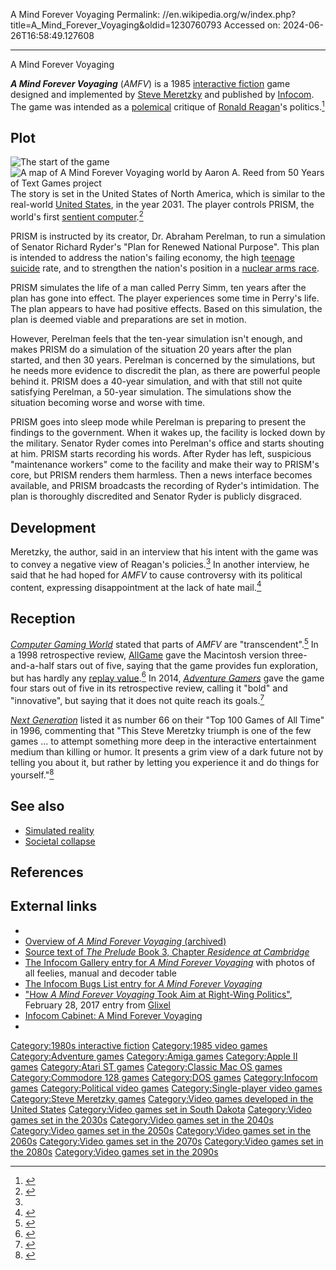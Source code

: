 A Mind Forever Voyaging
Permalink: //en.wikipedia.org/w/index.php?title=A_Mind_Forever_Voyaging&oldid=1230760793
Accessed on: 2024-06-26T16:58:49.127608



------
A Mind Forever Voyaging
{{Short description|1985 video game}}
{{use mdy dates|date=October 2021}}
{{Infobox video game
|title   = A Mind Forever Voyaging
|image   = A Mind Forever Voyaging Coverart.png
|caption = Cover art
|developer=[[Infocom]]
|publisher=Infocom
|designer=[[Steve Meretzky]]
|engine=[[Z-machine]]
|released=Release 77: August 14, 1985
Release 79: November 22, 1985
|genre=[[Adventure]], [[Interactive fiction]]
|modes=[[Single-player video game|Single-player]]
|platforms=[[Amiga]], [[Apple II series|Apple II]], [[Atari ST]], [[Commodore 128]], [[MS-DOS]], [[Mac (computer)|Macintosh]]
}}

'''''A Mind Forever Voyaging''''' (''AMFV'') is a 1985 [[interactive fiction]] game designed and implemented by [[Steve Meretzky]] and published by [[Infocom]]. The game was intended as a [[polemic]]al critique of [[Ronald Reagan]]'s politics.<ref name="GetLamp">{{cite interview 
|last=Scott
|first=J.
|title=[[Get Lamp]]
|year=2010
|quote= Meretzky: "So that was my mission with A Mind Forever Voyaging. I wanted to kind of to show people what a warmongering, Christian Right-pandering, environment-trashing, rights-trampling asshole Reagan was."
}}</ref>

==Plot==
[[File:A Mind Forever Voyaging screenshot.jpg|thumb|right|The start of the game]]
[[File:Mind-forever-voyaging-map.jpg|thumb|A map of ''A Mind Forever Voyaging'' world by Aaron A. Reed from ''50 Years of Text Games'' project]]
The story is set in the United States of North America, which is similar to the real-world [[United States]], in the year 2031. The player controls PRISM, the world's first [[artificial general intelligence|sentient computer]].<ref>{{cite web | url=https://www.filfre.net/2014/04/a-mind-forever-voyaging-part-1-steve-meretzkys-interiors/ | title=A Mind Forever Voyaging, Part 1: Steve Meretzky's Interiors | publisher=Filfre.net | accessdate=2022-09-02}}</ref>

PRISM is instructed by its creator, Dr. Abraham Perelman, to run a simulation of Senator Richard Ryder's "Plan for Renewed National Purpose". This plan is intended to address the nation's failing economy, the high [[Teenage suicide in the United States|teenage suicide]] rate, and to strengthen the nation's position in a [[nuclear arms race]].

PRISM simulates the life of a man called Perry Simm, ten years after the plan has gone into effect. The player experiences some time in Perry's life. The plan appears to have had positive effects. Based on this simulation, the plan is deemed viable and preparations are set in motion.

However, Perelman feels that the ten-year simulation isn't enough, and makes PRISM do a simulation of the situation 20 years after the plan started, and then 30 years. Perelman is concerned by the simulations, but he needs more evidence to discredit the plan, as there are powerful people behind it. PRISM does a 40-year simulation, and with that still not quite satisfying Perelman, a 50-year simulation. The simulations show the situation becoming worse and worse with time.

PRISM goes into sleep mode while Perelman is preparing to present the findings to the government. When it wakes up, the facility is locked down by the military. Senator Ryder comes into Perelman's office and starts shouting at him. PRISM starts recording his words. After Ryder has left, suspicious "maintenance workers" come to the facility and make their way to PRISM's core, but PRISM renders them harmless. Then a news interface becomes available, and PRISM broadcasts the recording of Ryder's intimidation. The plan is thoroughly discredited and Senator Ryder is publicly disgraced.

== Development ==
Meretzky, the author, said in an interview that his intent with the game was to convey a negative view of Reagan's policies.<ref name="GetLamp"/> In another interview, he said that he had hoped for ''AMFV'' to cause controversy with its political content, expressing disappointment at the lack of hate mail.<ref>{{cite journal | url=http://www.resonant.org/games/infocom/Articles/NZT/lgop.html | title=Leather Goddesses of Phobos: Hitchhiker's Guide with Sex | journal=The Status Line | volume=5 | issue=3 | date=Summer 1986 | page=1 | access-date=6 March 2017 | archive-url=https://web.archive.org/web/20041227113701/http://www.resonant.org/games/infocom/Articles/NZT/lgop.html | archive-date=27 December 2004 | url-status=dead }}</ref>

==Reception==
''[[Computer Gaming World]]'' stated that parts of ''AMFV'' are "transcendent".<ref>{{cite magazine | author=Ardai, Charles | url=http://www.cgwmuseum.org/galleries/issues/cgw_39.pdf | title=Titans of the Computer Gaming World / Part IV of V: Ardai on Infocom | magazine=[[Computer Gaming World]] | issue=39 | date=Aug–Sep 1987 | pages=38–39, 46–47 | access-date=6 March 2017}}</ref> In a 1998 retrospective review, [[AllGame]] gave the Macintosh version three-and-a-half stars out of five, saying that the game provides fun exploration, but has hardly any [[replay value]].<ref>{{cite web | author=Savignano, Lisa Karen | url=http://www.allgame.com/game.php?id=15118&tab=review | title=A Mind Forever Voyaging (Mac) - Review | publisher=[[AllGame]] | archive-url=https://web.archive.org/web/20141115060945/http://www.allgame.com/game.php?id=15118&tab=review | archive-date=15 November 2014 | url-status=dead | access-date=4 April 2017}}</ref> In 2014, ''[[Adventure Gamers]]'' gave the game four stars out of five in its retrospective review, calling it "bold" and "innovative", but saying that it does not quite reach its goals.<ref>{{cite web|author-link1=Steven Watson (author) | author=Watson, Steven | url=http://www.adventuregamers.com/articles/view/26877 | title=A Mind Forever Voyaging flashback review | publisher=[[Adventure Gamers]] | date=15 August 2014 | access-date=4 April 2017}}</ref>

''[[Next Generation (magazine)|Next Generation]]'' listed it as number 66 on their "Top 100 Games of All Time" in 1996, commenting that "This Steve Meretzky triumph is one of the few games ... to attempt something more deep in the interactive entertainment medium than killing or humor. It presents a grim view of a dark future not by telling you about it, but rather by letting you experience it and do things for yourself."<ref>{{cite magazine|title=Top 100 Games of All Time |magazine=[[Next Generation (magazine)|Next Generation]]|issue=21 |publisher=[[Imagine Media]] |date=September 1996|page=47}}</ref>

==See also==

*[[Simulated reality]]
*[[Societal collapse]]

==References==
{{reflist|30em}}

==External links==
*{{moby game|id=/a-mind-forever-voyaging}}
*[https://web.archive.org/web/20160813112524/http://vaxdungeon.com/infocom/amfv.asp Overview of ''A Mind Forever Voyaging'' (archived)]
*[http://www.bartleby.com/145/ww289.html Source text of ''The Prelude'' Book 3, Chapter ''Residence at Cambridge'']
*[http://infocom.elsewhere.org/gallery/amfv/amfv.html The Infocom Gallery entry for ''A Mind Forever Voyaging''] with photos of all feelies, manual and decoder table
*[http://graeme.50webs.com/infobugs/amfv.htm The Infocom Bugs List entry for ''A Mind Forever Voyaging'']
*[https://web.archive.org/web/20170301235434/http://www.glixel.com/news/how-a-mind-forever-voyaging-took-aim-at-right-wing-politics-w469663 "How ''A Mind Forever Voyaging'' Took Aim at Right-Wing Politics"], February 28, 2017 entry from [[Glixel]]
*[https://archive.org/details/InfocomCabinetAMindForeverVoyaging Infocom Cabinet: A Mind Forever Voyaging]
*{{IFDB}}

{{Infocom games}}

{{DEFAULTSORT:Mind Forever Voyaging}}
[[Category:1980s interactive fiction]]
[[Category:1985 video games]]
[[Category:Adventure games]]
[[Category:Amiga games]]
[[Category:Apple II games]]
[[Category:Atari ST games]]
[[Category:Classic Mac OS games]]
[[Category:Commodore 128 games]]
[[Category:DOS games]]
[[Category:Infocom games]]
[[Category:Political video games]]
[[Category:Single-player video games]]
[[Category:Steve Meretzky games]]
[[Category:Video games developed in the United States]]
[[Category:Video games set in South Dakota]]
[[Category:Video games set in the 2030s]]
[[Category:Video games set in the 2040s]]
[[Category:Video games set in the 2050s]]
[[Category:Video games set in the 2060s]]
[[Category:Video games set in the 2070s]]
[[Category:Video games set in the 2080s]]
[[Category:Video games set in the 2090s]]